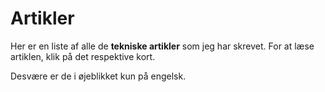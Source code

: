 # Artikler

Her er en liste af alle de **tekniske artikler** som jeg har skrevet. For at læse artiklen, klik på det respektive kort.

Desvære er de i øjeblikket kun på engelsk.
